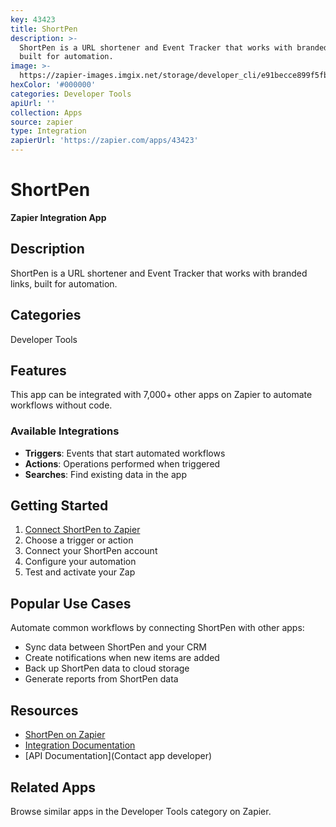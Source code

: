 ```yaml
---
key: 43423
title: ShortPen
description: >-
  ShortPen is a URL shortener and Event Tracker that works with branded links,
  built for automation.
image: >-
  https://zapier-images.imgix.net/storage/developer_cli/e91becce899f5fb90a66b5a4d30d67fe.png?auto=format%2Ccompress&ixlib=python-3.0.0&q=50
hexColor: '#000000'
categories: Developer Tools
apiUrl: ''
collection: Apps
source: zapier
type: Integration
zapierUrl: 'https://zapier.com/apps/43423'
---
```

# ShortPen

**Zapier Integration App**

## Description

ShortPen is a URL shortener and Event Tracker that works with branded links, built for automation.

## Categories

Developer Tools

## Features

This app can be integrated with 7,000+ other apps on Zapier to automate workflows without code.

### Available Integrations

- **Triggers**: Events that start automated workflows
- **Actions**: Operations performed when triggered
- **Searches**: Find existing data in the app

## Getting Started

1. [Connect ShortPen to Zapier](https://zapier.com/apps/43423)
2. Choose a trigger or action
3. Connect your ShortPen account
4. Configure your automation
5. Test and activate your Zap

## Popular Use Cases

Automate common workflows by connecting ShortPen with other apps:

- Sync data between ShortPen and your CRM
- Create notifications when new items are added
- Back up ShortPen data to cloud storage
- Generate reports from ShortPen data

## Resources

- [ShortPen on Zapier](https://zapier.com/apps/43423)
- [Integration Documentation](https://zapier.com/apps/43423/integrations)
- [API Documentation](Contact app developer)

## Related Apps

Browse similar apps in the Developer Tools category on Zapier.
